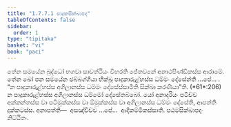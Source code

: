 ```yaml
---
title: "1.7.7.1 පාදුකසික්ඛාපද"
tableOfContents: false
sidebar:
  order: 1
type: "tipitaka"
basket: "vi"
book: "paci"
---
```



<DynamicBreadcrumb />

<Division number="638" book="paci">

<Paragraph number="2002" book="paci">
තේන සමයේන බුද්ධෝ භගවා සාවත්ථියං විහරති ජේතවනේ අනාථපිණ්ඩිකස්ස ආරාමේ. තේන ඛෝ පන සමයේන ඡබ්බග්ගියා භික්ඛූ පාදුකාරුළ්හස්ස ධම්මං දේසේන්ති …පේ… .
</Paragraph>

<Paragraph number="2003" book="paci">
<Emphasis>“න පාදුකාරුළ්හස්ස අගිලානස්ස ධම්මං දේසේස්සාමීති සික්ඛා කරණීයා”</Emphasis>ති. (*61*:<Emphasis>206</Emphasis>)
</Paragraph>

<Paragraph number="2004" book="paci">
න පාදුකාරුළ්හස්ස අගිලානස්ස ධම්මෝ දේසේතබ්බෝ. යෝ අනාදරියං පටිච්ච අක්කන්තස්ස වා පටිමුක්කස්ස වා ඕමුක්කස්ස වා අගිලානස්ස ධම්මං දේසේති, ආපත්ති දුක්කටස්ස.
</Paragraph>

<Paragraph number="2005" book="paci">
අනාපත්ති—  අසඤ්චිච්ච …පේ…  ආදිකම්මිකස්සාති.

</Paragraph>
</Division>

<Paragraph number="2006" type="center" book="paci">
පඨමසික්ඛාපදං නිට්ඨිතං.
</Paragraph>